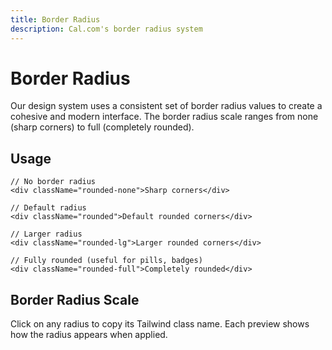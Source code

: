 ```yaml
---
title: Border Radius
description: Cal.com's border radius system
---
```



# Border Radius

Our design system uses a consistent set of border radius values to create a cohesive and modern interface. The border radius scale ranges from none (sharp corners) to full (completely rounded).

## Usage

```tsx
// No border radius
<div className="rounded-none">Sharp corners</div>

// Default radius
<div className="rounded">Default rounded corners</div>

// Larger radius
<div className="rounded-lg">Larger rounded corners</div>

// Fully rounded (useful for pills, badges)
<div className="rounded-full">Completely rounded</div>
```

## Border Radius Scale

Click on any radius to copy its Tailwind class name. Each preview shows how the radius appears when applied.

<BorderRadiusTable />
